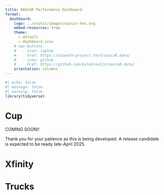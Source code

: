 ```yaml
---
title: NASCAR Performance Dashboard
format:
  dashboard:
    logo: ../static/images/nascar-hex.svg
    embed-resources: true
    theme:
      - default
      - dashboard.scss
    # nav-buttons: 
    #   - icon: laptop
    #     href: https://azimuth-project.tech/nascaR.data/
    #   - icon: github
    #     href: https://github.com/kyleGrealis/nascaR.data/
    orientation: columns
---
```



```r
#| echo: false
#| message: false
#| warning: false
library(tidyverse)
```

# Cup

</span style='font-weigt:bold'>COMING SOON!!</span>

Thank you for your patience as this is being developed. A release candidate is 
expected to be ready late-April 2025.

<!-- ## Column

## Column -->

# Xfinity

# Trucks